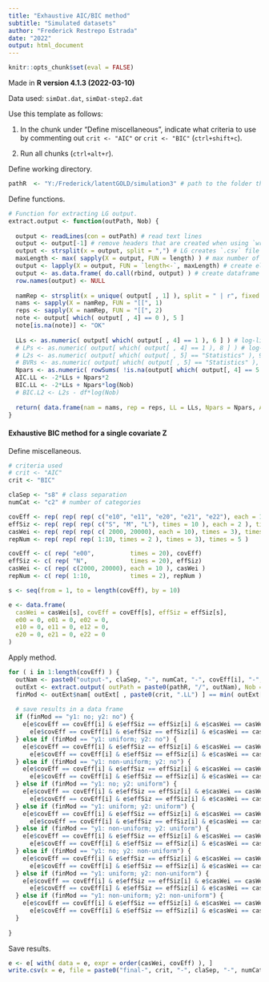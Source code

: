 ---
title: "Exhaustive AIC/BIC method"
subtitle: "Simulated datasets"
author: "Frederick Restrepo Estrada"
date: "2022"
output: html_document
---
 
```{r setup, include = FALSE}
knitr::opts_chunk$set(eval = FALSE)
```


Made in **R version 4.1.3 (2022-03-10)**


Data used: `simDat.dat`, `simDat-step2.dat`


Use this template as follows:

1. In the chunk under "Define miscellaneous", indicate what criteria to use by commenting out `crit <- "AIC"` or `crit <- "BIC"` (`ctrl+shift+c`). 

2. Run all chunks (`ctrl+alt+r`).


Define working directory.
```{r}
pathR  <- "Y:/Frederick/latentGOLD/simulation3" # path to the folder that contains the LG output of all estimated models
```

Define functions.
```{r}
# Function for extracting LG output.
extract.output <- function(outPath, Nob) {
  
  output <- readLines(con = outPath) # read text lines
  output <- output[-1] # remove headers that are created when using `write` in LG
  output <- strsplit(x = output, split = ",") # LG creates `.csv` file
  maxLength <- max( sapply(X = output, FUN = length) ) # max number of columns in `.csv` file
  output <- lapply(X = output, FUN = `length<-`, maxLength) # create elements of equal length needed for dataframe
  output <- as.data.frame( do.call(rbind, output) ) # create dataframe
  row.names(output) <- NULL
  
  namRep <- strsplit(x = unique( output[ , 1] ), split = " | r", fixed = TRUE)
  nams <- sapply(X = namRep, FUN = "[[", 1)
  reps <- sapply(X = namRep, FUN = "[[", 2)
  note <- output[ which( output[ , 4] == 0 ), 5 ]
  note[is.na(note)] <- "OK"
  
  LLs <- as.numeric( output[ which( output[ , 4] == 1 ), 6 ] ) # log-likelihoods
  # LPs <- as.numeric( output[ which( output[ , 4] == 1 ), 8 ] ) # log-posteriors
  # L2s <- as.numeric( output[ which( output[ , 5] == "Statistics" ), 9 ] ) # likelihood-ratio chi-square statistics
  # BVRs <- as.numeric( output[ which( output[ , 5] == "Statistics" ), 13 ] ) # total bivariate residuals
  Npars <- as.numeric( rowSums( !is.na(output[ which( output[, 4] == 5 ), 6:ncol(output) ] ) ) )
  AIC.LL <- -2*LLs + Npars*2
  BIC.LL <- -2*LLs + Npars*log(Nob)
  # BIC.L2 <- L2s - df*log(Nob)
  
  return( data.frame(nam = nams, rep = reps, LL = LLs, Npars = Npars, AIC.LL = AIC.LL, BIC.LL = BIC.LL, note = note) )
}
```


#### Exhaustive BIC method for a single covariate Z

Define miscellaneous.
```{r}
# criteria used
# crit <- "AIC"
crit <- "BIC"

claSep <- "s8" # class separation
numCat <- "c2" # number of categories

covEff <- rep( rep( rep( c("e10", "e11", "e20", "e21", "e22"), each = 10 ), each = 2 ), each  = 3 ) # covariate effect
effSiz <- rep( rep( rep( c("S", "M", "L"), times = 10 ), each = 2 ), times = 5 ) # effect size (odds-ratio)
casWei <- rep( rep( rep( c( 2000, 20000), each = 10), times = 3), times = 5)
repNum <- rep( rep( rep( 1:10, times = 2 ), times = 3), times = 5 )

covEff <- c( rep( "e00",          times = 20), covEff)
effSiz <- c( rep( "N",            times = 20), effSiz)
casWei <- c( rep( c(2000, 20000), each = 10 ), casWei )
repNum <- c( rep( 1:10,           times = 2), repNum )

s <- seq(from = 1, to = length(covEff), by = 10)

e <- data.frame(
  casWei = casWei[s], covEff = covEff[s], effSiz = effSiz[s],
  e00 = 0, e01 = 0, e02 = 0,
  e10 = 0, e11 = 0, e12 = 0,
  e20 = 0, e21 = 0, e22 = 0
)
```

Apply method.
```{r}
for ( i in 1:length(covEff) ) {
  outNam <- paste0("output-", claSep, "-", numCat, "-", covEff[i], "-", effSiz[i], "-w", casWei[i], "-r", repNum[i],  ".csv") # names of tables with LG output
  outExt <- extract.output( outPath = paste0(pathR, "/", outNam), Nob = casWei[i] )
  finMod <- outExt$nam[ outExt[ , paste0(crit, ".LL") ] == min( outExt[ , paste0(crit, ".LL") ] ) ]
  
  # save results in a data frame
  if (finMod == "y1: no; y2: no") {
    e[e$covEff == covEff[i] & e$effSiz == effSiz[i] & e$casWei == casWei[i], "e00"] <-
      e[e$covEff == covEff[i] & e$effSiz == effSiz[i] & e$casWei == casWei[i], "e00"] + 1
  } else if (finMod == "y1: uniform; y2: no") {
    e[e$covEff == covEff[i] & e$effSiz == effSiz[i] & e$casWei == casWei[i], "e10"] <-
      e[e$covEff == covEff[i] & e$effSiz == effSiz[i] & e$casWei == casWei[i], "e10"] + 1
  } else if (finMod == "y1: non-uniform; y2: no") {
    e[e$covEff == covEff[i] & e$effSiz == effSiz[i] & e$casWei == casWei[i], "e20"] <-
      e[e$covEff == covEff[i] & e$effSiz == effSiz[i] & e$casWei == casWei[i], "e20"] + 1
  } else if (finMod == "y1: no; y2: uniform") {
    e[e$covEff == covEff[i] & e$effSiz == effSiz[i] & e$casWei == casWei[i], "e01"] <-
      e[e$covEff == covEff[i] & e$effSiz == effSiz[i] & e$casWei == casWei[i], "e01"] + 1
  } else if (finMod == "y1: uniform; y2: uniform") {
    e[e$covEff == covEff[i] & e$effSiz == effSiz[i] & e$casWei == casWei[i], "e11"] <-
      e[e$covEff == covEff[i] & e$effSiz == effSiz[i] & e$casWei == casWei[i], "e11"] + 1
  } else if (finMod == "y1: non-uniform; y2: uniform") {
    e[e$covEff == covEff[i] & e$effSiz == effSiz[i] & e$casWei == casWei[i], "e21"] <-
      e[e$covEff == covEff[i] & e$effSiz == effSiz[i] & e$casWei == casWei[i], "e21"] + 1
  } else if (finMod == "y1: no; y2: non-uniform") {
    e[e$covEff == covEff[i] & e$effSiz == effSiz[i] & e$casWei == casWei[i], "e02"] <-
      e[e$covEff == covEff[i] & e$effSiz == effSiz[i] & e$casWei == casWei[i], "e02"] + 1
  } else if (finMod == "y1: uniform; y2: non-uniform") {
    e[e$covEff == covEff[i] & e$effSiz == effSiz[i] & e$casWei == casWei[i], "e12"] <-
      e[e$covEff == covEff[i] & e$effSiz == effSiz[i] & e$casWei == casWei[i], "e12"] + 1
  } else if (finMod == "y1: non-uniform; y2: non-uniform") {
    e[e$covEff == covEff[i] & e$effSiz == effSiz[i] & e$casWei == casWei[i], "e22"] <-
      e[e$covEff == covEff[i] & e$effSiz == effSiz[i] & e$casWei == casWei[i], "e22"] + 1
  }
  
}
```

Save results.
```{r}
e <- e[ with( data = e, expr = order(casWei, covEff) ), ]
write.csv(x = e, file = paste0("final-", crit, "-", claSep, "-", numCat, ".csv"), row.names = FALSE)
```

